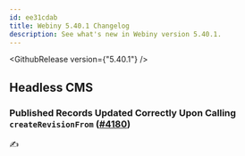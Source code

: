 ```yaml
---
id: ee31cdab
title: Webiny 5.40.1 Changelog
description: See what's new in Webiny version 5.40.1.
---
```


<GithubRelease version={"5.40.1"} />

## Headless CMS

### Published Records Updated Correctly Upon Calling `createRevisionFrom`  ([#4180](https://github.com/webiny/webiny-js/pull/4180))

✍️
